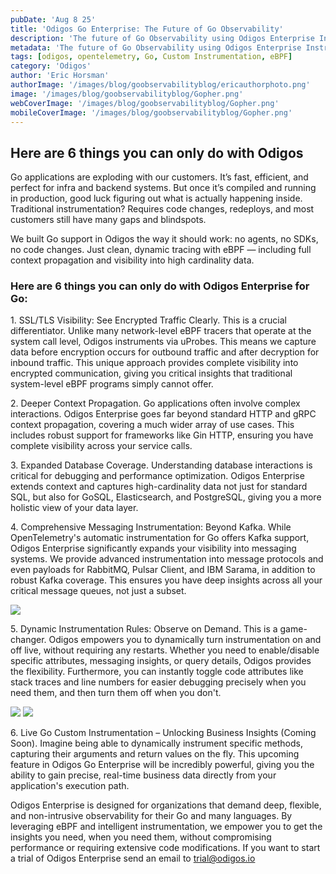 ```yaml
--- 
pubDate: 'Aug 8 25' 
title: 'Odigos Go Enterprise: The Future of Go Observability' 
description: 'The future of Go Observability using Odigos Enterprise Instrumentation' 
metadata: 'The future of Go Observability using Odigos Enterprise Instrumentation' 
tags: [odigos, opentelemetry, Go, Custom Instrumentation, eBPF] 
category: 'Odigos' 
author: 'Eric Horsman' 
authorImage: '/images/blog/goobservabilityblog/ericauthorphoto.png'
image: '/images/blog/goobservabilityblog/Gopher.png'
webCoverImage: '/images/blog/goobservabilityblog/Gopher.png'
mobileCoverImage: '/images/blog/goobservabilityblog/Gopher.png'
---
```


## Here are 6 things you can only do with Odigos

Go applications are exploding with our customers. It’s fast, efficient, and perfect for infra and backend systems. But once it’s compiled and running in production, good luck figuring out what is actually happening inside. Traditional instrumentation? Requires code changes, redeploys, and most customers still have many gaps and blindspots. 

We built Go support in Odigos the way it should work: no agents, no SDKs, no code changes. Just clean, dynamic tracing with eBPF — including full context propagation and visibility into high cardinality data.

### Here are 6 things you can only do with Odigos Enterprise for Go:

<span className="font-bold">1.  SSL/TLS Visibility: See Encrypted Traffic Clearly.</span> This is a crucial differentiator. Unlike many network-level eBPF tracers that operate at the system call level, Odigos instruments via uProbes. This means we capture data before encryption occurs for outbound traffic and after decryption for inbound traffic. This unique approach provides complete visibility into encrypted communication, giving you critical insights that traditional system-level eBPF programs simply cannot offer.

<span className="font-bold">2.  Deeper Context Propagation.</span> Go applications often involve complex interactions. Odigos Enterprise goes far beyond standard HTTP and gRPC context propagation, covering a much wider array of use cases. This includes robust support for frameworks like Gin HTTP, ensuring you have complete visibility across your service calls.

<span className="font-bold">3.  Expanded Database Coverage.</span> Understanding database interactions is critical for debugging and performance optimization. Odigos Enterprise extends context and captures high-cardinality data not just for standard SQL, but also for GoSQL, Elasticsearch, and PostgreSQL, giving you a more holistic view of your data layer.

<span className="font-bold">4.  Comprehensive Messaging Instrumentation: Beyond Kafka.</span> While OpenTelemetry's automatic instrumentation for Go offers Kafka support, Odigos Enterprise significantly expands your visibility into messaging systems. We provide advanced instrumentation into message protocols and even payloads for RabbitMQ, Pulsar Client, and IBM Sarama, in addition to robust Kafka coverage. This ensures you have deep insights across all your critical message queues, not just a subset.

  ![][image1]

<span className="font-bold">5.  Dynamic Instrumentation Rules: Observe on Demand.</span> This is a game-changer. Odigos empowers you to dynamically turn instrumentation on and off live, without requiring any restarts. Whether you need to enable/disable specific attributes, messaging insights, or query details, Odigos provides the flexibility. Furthermore, you can instantly toggle code attributes like stack traces and line numbers for easier debugging precisely when you need them, and then turn them off when you don't.

  ![][image2]
  ![][image3]

<span className="font-bold">6.  Live Go Custom Instrumentation – Unlocking Business Insights (Coming Soon).</span> Imagine being able to dynamically instrument specific methods, capturing their arguments and return values on the fly. This upcoming feature in Odigos Go Enterprise will be incredibly powerful, giving you the ability to gain precise, real-time business data directly from your application's execution path.

Odigos Enterprise is designed for organizations that demand deep, flexible, and non-intrusive observability for their Go and many languages. By leveraging eBPF and intelligent instrumentation, we empower you to get the insights you need, when you need them, without compromising performance or requiring extensive code modifications. If you want to start a trial of Odigos Enterprise send an email to trial@odigos.io

[image1]: /images/blog/goobservabilityblog/AnalyticsSpan.png  
[image2]: /images/blog/goobservabilityblog/payloadcollection.png
[image3]: /images/blog/goobservabilityblog/CodeAttributes.png
